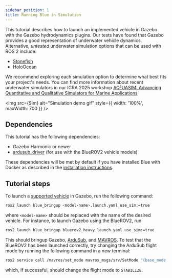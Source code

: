 ```yaml
---
sidebar_position: 1
title: Running Blue in Simulation
---
```



This tutorial describes how to launch an implemented vehicle in Gazebo with
the Gazebo hydrodynamics plugins. Our tests have found that Gazebo provides
a good representation of underwater vehicle dynamics. Alternative, *untested*
underwater simulation options that can be used with ROS 2 include:

* [Stonefish](https://stonefish.readthedocs.io/en/latest/index.html)
* [HoloOcean](https://holoocean.readthedocs.io/en/master/)

We recommend exploring each simulation option to determine what best fits your
project's needs. You can find more information about recent underwater simulators
in our ICRA 2025 workshop [AQ²UASIM: Advancing Quantitative and Qualitative
Simulators for Marine Applications](https://sites.google.com/view/aq2uasim)

<img src={Sim} alt="Simulation demo gif" style={{ width: '100%', maxWidth: 700 }} />

## Dependencies

This tutorial has the following dependencies:

* Gazebo Harmonic or newer
* [ardusub_driver](https://github.com/Robotic-Decision-Making-Lab/ardusub_driver)
  (for use with the BlueROV2 vehicle models)

These dependencies will be met by default if you have installed Blue with
Docker as described in the [installation instructions](/installation).

## Tutorial steps

To launch a [supported vehicle](/overview#supported-vehicles) in Gazebo, run
the following command:

```bash
ros2 launch blue_bringup <model-name>.launch.yaml use_sim:=true
```

where `<model-name>` should be replaced with the name of the desired vehicle.
For instance, to launch Gazebo using the BlueROV2, run

```bash
ros2 launch blue_bringup bluerov2_heavy.launch.yaml use_sim:=true
```

This should bringup Gazebo, [ArduSub](https://github.com/ArduPilot/ardupilot),
and [MAVROS](https://github.com/mavlink/mavros/tree/ros2). To test that the
BlueROV2 has been launched correctly, try changing the ArduSub flight mode by
running the following command in a new terminal:

```bash
ros2 service call /mavros/set_mode mavros_msgs/srv/SetMode "{base_mode: 0, custom_mode: 'STABILIZE'}"
```

which, if successful, should change the flight mode to `STABILIZE`.
